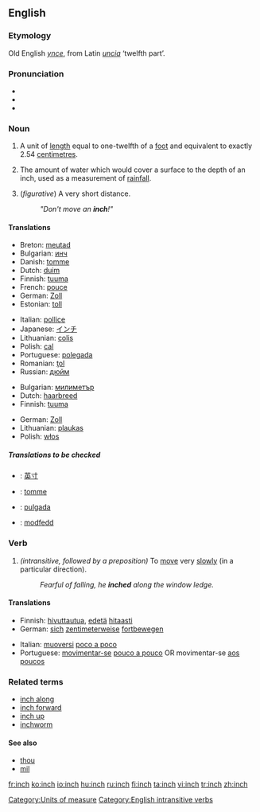 ==English==

===Etymology===
Old English ''[[ynce]]'', from Latin ''[[uncia]]'' ‘twelfth part’.

===Pronunciation===
*{{IPA|/ɪntʃ/}}
*{{audio|en-us-inch.ogg|Audio (US)}}
*{{rhymes|ɪntʃ}}

===Noun===
{{en-noun|es}}

# A unit of [[length]] equal to one-twelfth of a [[foot]] and equivalent to exactly 2.54 [[centimetre]]s.
# {{meteorology}} The amount of water which would cover a surface to the depth of an inch, used as a measurement of [[rainfall]].
# (''figurative'') A very short distance.
#:''"Don't move an '''inch'''!"''

====Translations====
{{trans-top|A unit of length equal to one-twelfth of a foot and equivalent to exactly 2.54 centimetres}}
*Breton: [[meutad]] {{m}}
*Bulgarian: [[инч]] {{m}}
*Danish: [[tomme]] {{c}}
*Dutch: [[duim]] {{m}}
*Finnish: [[tuuma]]
*French: [[pouce]] {{m}}
*German: [[Zoll]] {{n}}
*Estonian: [[toll]] {{n}}
{{trans-mid}}
*Italian: [[pollice]] {{m}}
*Japanese: [[インチ]]
*Lithuanian: [[colis]] {{m}}
*Polish: [[cal]] {{m}}
*Portuguese: [[polegada]] {{f}}
*Romanian: [[ţol]] {{m}}
*Russian: [[дюйм]] {{m}}
{{trans-bottom}}

{{trans-top|An unspecified but very short distance}}
*Bulgarian: [[милиметър]] {{m}}
*Dutch: [[haarbreed]] {{n}}
*Finnish: [[tuuma]]
{{trans-mid}}
*German: [[Zoll]] {{n}}
*Lithuanian: [[plaukas]] {{m}}
*Polish: [[włos]] {{m}}
{{trans-bottom}}

=====Translations to be checked=====
{{checktrans}}
{{top}}
*{{ttbc|Chinese}}: [[英寸]]
*{{ttbc|Norwegian}}: [[tomme]] {{m}}
{{mid}}
*{{ttbc|Spanish}}: [[pulgada]]
*{{ttbc|Welsh}}: [[modfedd]]
{{bottom}}

===Verb===
{{en-verb|inch|es}}

# ''(intransitive, followed by a preposition)'' To [[move]] very [[slowly]] (in a particular direction).
#:''Fearful of falling, he '''inched''' along the window ledge.''

====Translations====
{{trans-top|To move very slowly}}
*Finnish: [[hivuttautua]], [[edetä]] [[hitaasti]]
*German: [[sich]] [[zentimeterweise]] [[fortbewegen]]
{{trans-mid}}
*Italian: [[muoversi]] [[poco a poco]]
*Portuguese: [[movimentar-se]] [[pouco a pouco]] OR movimentar-se [[aos poucos]]
{{trans-bottom}}

===Related terms===
*[[inch along]]
*[[inch forward]]
*[[inch up]]
*[[inchworm]]

{{rfc-level|See also at L4+ not in L3 POS section}}

====See also====
*[[thou]]
*[[mil]]

[[Category:Units of measure]]
[[Category:English intransitive verbs]]

[[fr:inch]]
[[ko:inch]]
[[io:inch]]
[[hu:inch]]
[[ru:inch]]
[[fi:inch]]
[[ta:inch]]
[[vi:inch]]
[[tr:inch]]
[[zh:inch]]